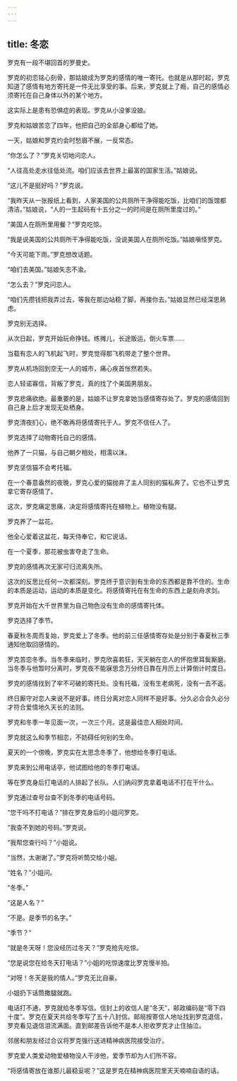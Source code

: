 ```yaml
---
---
---
```

title: 冬恋
---




罗克有一段不堪回首的罗曼史。

罗克的初恋铭心刻骨，那姑娘成为罗克的感情的唯一寄托。也就是从那时起，罗克知道了感情有地方寄托是一件无比享受的事。后来，罗克就上了瘾，自己的感情必须寄托在自己身体以外的某个地方。

这实际上是患有恐惧症的表现。罗克从小没爹没娘。

罗克和姑娘苦恋了四年，他把自己的全部身心都给了她。

一天，姑娘和罗克约会时愁眉不展，一反常态。

“你怎么了？”罗克关切地问恋人。

“人往高处走水往低处流。咱们应该去世界上最富的国家生活。”姑娘说。

“这儿不是挺好吗？”罗克说。

“我昨天从一张报纸上看到，人家美国的公共厕所干净得能吃饭，比咱们的饭馆都清洁。”姑娘说，“人的一生起码有十五分之一的时间是在厕所里度过的。”

“美国人在厕所里用餐？”罗克吃惊。

“我是说美国的公共厕所干净得能吃饭，没说美国人在厕所吃饭。”姑娘嗔怪罗克。

“今天可能下雨。”罗克想改话题。

“咱们去美国。”姑娘矢志不渝。

“怎么去？”罗克问恋人。

“咱们先攒钱把我弄过去，等我在那边站稳了脚，再接你去。”姑娘显然已经深思熟虑。

罗克别无选择。

从次日起，罗克开始玩命挣钱。练摊儿，长途贩运，倒火车票……

当载有恋人的飞机起飞时，罗克觉得那飞机带走了整个世界。

罗克从机场回到空无一人的城市，痛心疾首怅然若失。

恋人轻诺寡信，背叛了罗克，真的找了个美国男朋友。

罗克悲痛欲绝。最重要的是，姑娘不让罗克拿她当感情寄存处了。罗克的感情回到自己身上后才发现无处栖身。

罗克清夜扪心，绝不敢再将感情寄托于人。罗克不信任人了。

罗克选择了动物寄托自己的感情。

他养了一只猫，与自己朝夕相处，相濡以沫。

罗克坚信猫不会考托福。

在一个春意盎然的夜晚，罗克心爱的猫抛弃了主人同别的猫私奔了。它也不让罗克拿它寄存感情了。

这次，罗克痛定思痛，决定将感情寄托在植物上。植物没有腿。

罗克养了一盆花。

他全心爱着这盆花，每天侍奉它，和它说话。

在一个夏季，那花被虫害夺走了生命。

罗克的感情再次无家可归流离失所。

这次的反思比任何一次都深刻。罗克终于意识到有生命的东西都是靠不住的。生命的本质是运动，运动的本质是变化。将感情寄托在有生命的东西上是刻舟求剑。

罗克开始在大千世界里为自己物色没有生命的感情寄托体。

罗克选择了季节。

春夏秋冬周而复始，罗克爱上了冬季。他的前三任感情寄存处是分别于春夏秋三季通知他取回感情的。

罗克苦恋冬季。当冬季来临时，罗克欣喜若狂，天天躺在恋人的怀抱里耳鬓厮磨。当冬季与他暂时分离时，罗克夜不能寐思念万分终日靠在月历上计算倒计时度日。

罗克的感情找到了牢不可破的寄托处。没有托福，没有生老病死，没有一去不返。

终日厮守对恋人来说不是好事。终日分离对恋人同样不是好事。分久必合合久必分才符合爱情地久天长的法则。

罗克和冬季一年见面一次，一次三个月。这是最佳恋人相处时间。

罗克就这么和季节相恋，不妨碍任何别的生命。

夏天的一个傍晚，罗克实在太思念冬季了，他想给冬季打电话。

罗克来到公用电话亭，他试图给他的冬季打电话。

等在罗克身后打电话的人排起了长队。人们纳闷罗克拿着电话不打在干什么。

罗克通过查号台查不到冬季的电话号码。

“您干吗不打电话？”排在罗克身后的小姐问罗克。

“我查不到她的号码。”罗克说。

“我帮您查行吗？”小姐说。

“当然，太谢谢了。”罗克将听筒交给小姐。

“姓名？”小姐问。

“冬季。”

“这是人名？”

“不是。是季节的名字。”

“季节？”

“就是冬天呀！您没经历过冬天？”罗克抢先吃惊。

“您是说您在给冬天打电话？”小姐的吃惊速度比罗克慢半拍。

“对呀！冬天是我的情人。”罗克无比自豪。

小姐扔下话筒撒腿就跑。

电话打不通，罗克就给冬季写信。信封上的收信人是“冬天”，邮政编码是“零下四十度”。罗克在夏天共给冬季写了五十八封信。邮局按寄信人地址找到罗克退信，罗克看见退信泪流满面。直到邮差告诉他不是本人拒收罗克才止住抽泣。

邻居和朋友经过合议将罗克强行送进精神病医院接受治疗。

罗克爱人类爱动物爱植物没人干涉他，爱季节却为人们所不容。

“将感情寄放在谁那儿最稳妥呢？”这是罗克在精神病医院里天天喃喃自语的话。